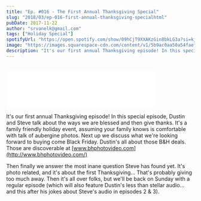 ```yaml
---
title: "Ep. #016 - The First Annual Thanksgiving Special"
slug: "2018/03/ep-016-first-annual-thanksgiving-specialhtml"
pubDate: 2017-11-22
author: "srvanelk@gmail.com"
tags: ["Holiday Special"]
spotifyUrl: "https://open.spotify.com/show/09hCjT9XXAKzGin8bkLG3a?si=kjRZvQ1JTb6Ov3HVzSSlWA"
image: "https://images.squarespace-cdn.com/content/v1/5b9ac0aa50a54faef024c950/1574374468736-LIRVIYURXWO73B74T3RS/THANKS.jpeg?format=original"
description: "It's our first annual Thanksgiving episode! In this special episode, Dustin and Steve talk about the ways we are blessed and then give thanks. It's a family friendly holiday event, assuming your family knows is comfortable with talk of aubergine photos. Next up we discuss what we're looking forward to buying come Black Friday. Dustin's all about those B&H deals. Those are discoverable at www.bhphotovideo.com"
---
```


<figure>
  <img src="https://images.squarespace-cdn.com/content/v1/5b9ac0aa50a54faef024c950/1574374468736-LIRVIYURXWO73B74T3RS/THANKS.jpeg?format=original" alt="" />
</figure>
<iframe class="embedly-embed" src="//cdn.embedly.com/widgets/media.html?src=https%3A%2F%2Fanchor.fm%2Fweddingphotohangover%2Fembed%2Fepisodes%2FEp--016---The-First-Annual-Thanksgiving-Special-e1rihk&url=https%3A%2F%2Fanchor.fm%2Fweddingphotohangover%2Fepisodes%2FEp--016---The-First-Annual-Thanksgiving-Special-e1rihk&image=https%3A%2F%2Fd3t3ozftmdmh3i.cloudfront.net%2Fstaging%2Fpodcast_uploaded_episode400%2F805714%2F805714-1532296921103-a01d9525784ff.jpg&key=61d05c9d54e8455ea7a9677c366be814&type=text%2Fhtml&schema=anchor&wmode=opaque" width="400" height="102" scrolling="no" frameborder="0" allow="autoplay; fullscreen" allowfullscreen="true"></iframe>

It's our first annual Thanksgiving episode! In this special episode, Dustin and Steve talk about the ways we are blessed and then give thanks. It's a family friendly holiday event, assuming your family knows is comfortable with talk of aubergine photos. Next up we discuss what we're looking forward to buying come Black Friday. Dustin's all about those B&H deals. Those are discoverable at [www.bhphotovideo.com](http://www.bhphotovideo.com/)

Then finally we answer the most inane question Steve has found yet. It's photo related, and it's about the first Thanksgiving... That's probably giving too much away. Then it's all over folks, but we'll be back on Sunday with a regular episode (which will also feature Dustin's less than stellar audio... and this after his jokes about Steve's audio in episodes 2 & 3).
